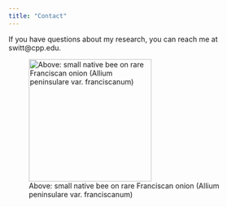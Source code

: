 ```yaml
---
title: "Contact"
---
```


If you have questions about my research, you can reach me at switt\@cpp.edu.

![Above: small native bee on rare Franciscan onion (Allium peninsulare var. franciscanum)](Franciscan%20onion%20and%20bee.JPG){width="241"}
